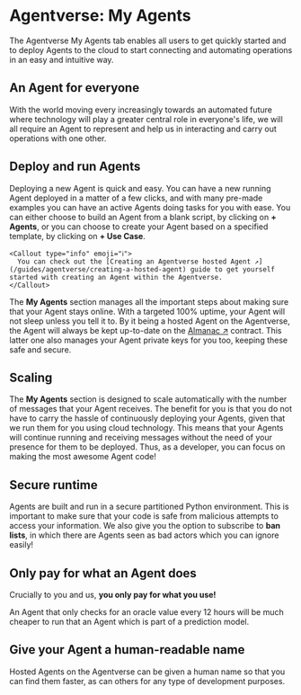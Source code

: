 
# Agentverse: My Agents

The Agentverse My Agents tab enables all users to get quickly started and to deploy Agents to the cloud to start connecting and automating operations in an easy and intuitive way.

## An Agent for everyone

With the world moving every increasingly towards an automated future where technology will play a greater central role in everyone's life, we will all require an Agent to represent and help us in interacting and carry out operations with one other.


<ImageByTheme
  darkSrc={DarkAnAgentForEveryone}
  lightSrc={AnAgentForEveryone}
  alt="an-agent-for-everyone"
/>

## Deploy and run Agents

Deploying a new Agent is quick and easy. You can have a new running Agent deployed in a matter of a few clicks, and with many pre-made examples you can have an active Agents doing tasks for you with ease. You can either choose to build an Agent from a blank script, by clicking on **+ Agents**, or you can choose to create your Agent based on a specified template, by clicking on **+ Use Case**.

    <Callout type="info" emoji="ℹ️">
      You can check out the [Creating an Agentverse hosted Agent ↗️](/guides/agentverse/creating-a-hosted-agent) guide to get yourself started with creating an Agent within the Agentverse.
    </Callout>

The **My Agents** section manages all the important steps about making sure that your Agent stays online. With a targeted 100% uptime, your Agent will not sleep unless you tell it to. By it being a hosted Agent on the Agentverse, the Agent will always be kept up-to-date on the [Almanac ↗️](/references/contracts/uagents-almanac/almanac-overview) contract. This latter one also manages your Agent private keys for you too, keeping these safe and secure.

## Scaling

The **My Agents** section is designed to scale automatically with the number of messages that your Agent receives. The benefit for you is that you do not have to carry the hassle of continuously deploying your Agents, given that we run them for you using cloud technology. This means that your Agents will continue running and receiving messages without the need of your presence for them to be deployed. Thus, as a developer, you can focus on making the most awesome Agent code!


<ImageByTheme
  darkSrc={DarkScalingHosting}
  lightSrc={ScalingHosting}
  alt="scaling-hosting"
/>

## Secure runtime

Agents are built and run in a secure partitioned Python environment. This is important to make sure that your code is safe from malicious attempts to access your information. We also give you the option to subscribe to **ban lists**, in which there are Agents seen as bad actors which you can ignore easily!

## Only pay for what an Agent does

Crucially to you and us, **you only pay for what you use!**

An Agent that only checks for an oracle value every 12 hours will be much cheaper to run that an Agent which is part of a prediction model.

## Give your Agent a human-readable name

Hosted Agents on the Agentverse can be given a human name so that you can find them faster, as can others for any type of development purposes.

<ImageByTheme
  darkSrc={DarkHostingNameService1}
  lightSrc={HostingNameService1}
  alt="hosting-name-service1"
/>



